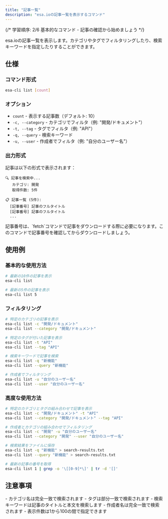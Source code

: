 ```yaml
---
title: "記事一覧"
description: "esa.ioの記事一覧を表示するコマンド"
---
```



{/* 
学習順序: 2/6
基本的なコマンド - 記事の確認から始めましょう
*/}

esa.ioの記事一覧を表示します。カテゴリやタグでフィルタリングしたり、検索キーワードを指定したりすることができます。

## 仕様

### コマンド形式

```bash
esa-cli list [count]
```

### オプション

- `count` - 表示する記事数（デフォルト: 10）
- `-c, --category` - カテゴリでフィルタ（例: "開発/ドキュメント"）
- `-t, --tag` - タグでフィルタ（例: "API"）
- `-q, --query` - 検索キーワード
- `-u, --user` - 作成者でフィルタ（例: "自分のユーザー名"）

### 出力形式

記事は以下の形式で表示されます：

```
🔍 記事を検索中...
   カテゴリ: 開発
   取得件数: 5件

📋 記事一覧 (5件):
  [記事番号] 記事のフルタイトル
  [記事番号] 記事のフルタイトル
  ...
```

<Aside type="tip" title="記事番号の確認">
記事番号は、`fetch`コマンドで記事をダウンロードする際に必要になります。このコマンドで記事番号を確認してからダウンロードしましょう。
</Aside>

## 使用例

### 基本的な使用方法

```bash
# 最新の10件の記事を表示
esa-cli list

# 最新の5件の記事を表示
esa-cli list 5
```

### フィルタリング

```bash
# 特定のカテゴリの記事を表示
esa-cli list -c "開発/ドキュメント"
esa-cli list --category "開発/ドキュメント"

# 特定のタグが付いた記事を表示
esa-cli list -t "API"
esa-cli list --tag "API"

# 検索キーワードで記事を検索
esa-cli list -q "新機能"
esa-cli list --query "新機能"

# 作成者でフィルタリング
esa-cli list -u "自分のユーザー名"
esa-cli list --user "自分のユーザー名"
```

### 高度な使用方法

```bash
# 特定のカテゴリとタグの組み合わせで記事を表示
esa-cli list -c "開発/ドキュメント" -t "API"
esa-cli list --category "開発/ドキュメント" --tag "API"

# 作成者とカテゴリの組み合わせでフィルタリング
esa-cli list -c "開発" -u "自分のユーザー名"
esa-cli list --category "開発" --user "自分のユーザー名"

# 検索結果をファイルに保存
esa-cli list -q "新機能" > search-results.txt
esa-cli list --query "新機能" > search-results.txt

# 最新の記事の番号を取得
esa-cli list 1 | grep -o '\[[0-9]*\]' | tr -d '[]'
```

## 注意事項

<Aside type="caution" title="検索の仕様">
- カテゴリ名は完全一致で検索されます
- タグは部分一致で検索されます
- 検索キーワードは記事のタイトルと本文を検索します
- 作成者名は完全一致で検索されます
- 表示件数は1から100の間で指定できます
</Aside> 